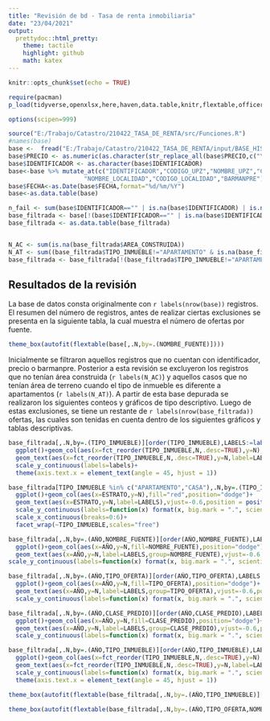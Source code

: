 ---
title: "Revisión de bd - Tasa de renta inmobiliaria"
date: "23/04/2021"
output: 
  prettydoc::html_pretty:
    theme: tactile
    highlight: github
    math: katex
---

```{r setup, include=FALSE}
knitr::opts_chunk$set(echo = TRUE)
```


```{r include=TRUE,warning=FALSE,message=FALSE,echo=FALSE}
require(pacman)
p_load(tidyverse,openxlsx,here,haven,data.table,knitr,flextable,officer)

options(scipen=999)

source("E:/Trabajo/Catastro/210422_TASA_DE_RENTA/src/Funciones.R")
#names(base)
base <-  fread("E:/Trabajo/Catastro/210422_TASA_DE_RENTA/input/BASE_HIST_17_20_CONSOLI_FINAL_25022021.tab", header = T, sep = "\t")
base$PRECIO <- as.numeric(as.character(str_replace_all(base$PRECIO,c("\\$"="",","=""))))
base$IDENTIFICADOR <- as.character(base$IDENTIFICADOR)
base<-base %>% mutate_at(c("IDENTIFICADOR","CODIGO_UPZ","NOMBRE_UPZ","CODIGO_BARRIO","NOMBRE_BARRIO",
                     "NOMBRE_LOCALIDAD","CODIGO_LOCALIDAD","BARMANPRE"),as.character) 
base$FECHA<-as.Date(base$FECHA,format="%d/%m/%Y")
base<-as.data.table(base)
```

```{r include=FALSE,echo=FALSE,warning=FALSE,message=FALSE}
n_fail <- sum(base$IDENTIFICADOR=="" | is.na(base$IDENTIFICADOR) | is.na(base$PRECIO) | base$BARMANPRE=="" | is.na(base$BARMANPRE))
base_filtrada <- base[!(base$IDENTIFICADOR=="" | is.na(base$IDENTIFICADOR) | is.na(base$PRECIO) | base$BARMANPRE=="" | is.na(base$BARMANPRE)),]
base_filtrada <- as.data.table(base_filtrada)


N_AC <- sum(is.na(base_filtrada$AREA_CONSTRUIDA))
N_AT <- sum((base_filtrada$TIPO_INMUEBLE!="APARTAMENTO" & is.na(base_filtrada$AREA_DE_TERRENO)))
base_filtrada <- base_filtrada[!(base_filtrada$TIPO_INMUEBLE!="APARTAMENTO" & is.na(base_filtrada$AREA_DE_TERRENO)) & !is.na(base_filtrada$AREA_CONSTRUIDA),]
```


## Resultados de la revisión

La base de datos consta originalmente con `r labels(nrow(base))` registros. El resumen del número de registros, antes de realizar ciertas exclusiones se presenta en la siguiente tabla, la cual muestra el número de ofertas por fuente.


```{r echo=FALSE}
theme_box(autofit(flextable(base[,.N,by=.(NOMBRE_FUENTE)])))
```


Inicialmente se filtraron aquellos registros que no cuentan con identificador, precio o barmanpre. Posterior a esta revisión se excluyeron los registros que no tenían área construida (`r labels(N_AC)`) y aquellos casos que no tenían área de terreno cuando el tipo de inmueble es diferente a apartamentos (`r labels(N_AT)`). A partir de esta base depurada se realizaron los siguientes conteos y gráficos de tipo descriptivo. Luego de estas exclusiones, se tiene un restante de `r labels(nrow(base_filtrada))` ofertas, las cuales son tenidas en cuenta dentro de los siguientes gráficos y tablas descriptivas.






```{r echo=FALSE,warning=FALSE,message=FALSE}
base_filtrada[,.N,by=.(TIPO_INMUEBLE)][order(TIPO_INMUEBLE),LABELS:=labels(N)][N>2000] %>% 
  ggplot()+geom_col(aes(x=fct_reorder(TIPO_INMUEBLE,N,.desc=TRUE),y=N),fill="red",position="dodge")+
  geom_text(aes(x=fct_reorder(TIPO_INMUEBLE,N,.desc=TRUE),y=N,label=LABELS),vjust=-0.6,position = position_dodge(width = 1))+ylab("N?mero de ofertas")+xlab("AÑO")+
  scale_y_continuous(labels=labels)+
  theme(axis.text.x = element_text(angle = 45, hjust = 1)) 
```

```{r echo=FALSE,warning=FALSE,message=FALSE}
base_filtrada[TIPO_INMUEBLE %in% c("APARTAMENTO","CASA"),.N,by=.(TIPO_INMUEBLE,ESTRATO)][order(TIPO_INMUEBLE,ESTRATO),LABELS:=labels(N)] %>% 
  ggplot()+geom_col(aes(x=ESTRATO,y=N),fill="red",position="dodge")+
  geom_text(aes(x=ESTRATO,y=N,label=LABELS),vjust=-0.6,position = position_dodge(width = 1))+ylab("N?mero de ofertas")+xlab("ESTRATO")+
  scale_y_continuous(labels=function(x) format(x, big.mark = ".", scientific = FALSE))+
  scale_x_continuous(breaks=0:6)+
  facet_wrap(~TIPO_INMUEBLE,scales="free")
```

  



```{r echo=FALSE,warning=FALSE,message=FALSE}
base_filtrada[,.N,by=.(AÑO,NOMBRE_FUENTE)][order(AÑO,NOMBRE_FUENTE),LABELS:=labels(N)] %>% 
  ggplot()+geom_col(aes(x=AÑO,y=N,fill=NOMBRE_FUENTE),position="dodge")+
  geom_text(aes(x=AÑO,y=N,label=LABELS,group=NOMBRE_FUENTE),vjust=-0.6,position = position_dodge(width = 1))+ylab("Número de ofertas")+xlab("Año")+
scale_y_continuous(labels=function(x) format(x, big.mark = ".", scientific = FALSE))+scale_fill_brewer(palette="Set1")
```

```{r echo=FALSE,warning=FALSE,message=FALSE}
base_filtrada[,.N,by=.(AÑO,TIPO_OFERTA)][order(AÑO,TIPO_OFERTA),LABELS:=labels(N)] %>% 
  ggplot()+geom_col(aes(x=AÑO,y=N,fill=TIPO_OFERTA),position="dodge")+
  geom_text(aes(x=AÑO,y=N,label=LABELS,group=TIPO_OFERTA),vjust=-0.6,position = position_dodge(width = 1))+ylab("Número de ofertas")+xlab("Año")+
  scale_y_continuous(labels=function(x) format(x, big.mark = ".", scientific = FALSE))+scale_fill_brewer(palette="Set1")
```
```{r echo=FALSE,warning=FALSE,message=FALSE}
base_filtrada[,.N,by=.(AÑO,CLASE_PREDIO)][order(AÑO,CLASE_PREDIO),LABELS:=labels(N)] %>% 
  ggplot()+geom_col(aes(x=AÑO,y=N,fill=CLASE_PREDIO),position="dodge")+
  geom_text(aes(x=AÑO,y=N,label=LABELS,group=CLASE_PREDIO),vjust=-0.6,position = position_dodge(width = 1))+ylab("Número de ofertas")+xlab("Año")+
  scale_y_continuous(labels=function(x) format(x, big.mark = ".", scientific = FALSE))+scale_fill_brewer(palette="Set1")
```

```{r echo=FALSE,warning=FALSE,message=FALSE}
base_filtrada[,.N,by=.(AÑO,TIPO_INMUEBLE)][order(AÑO,TIPO_INMUEBLE),LABELS:=labels(N)][N>2000] %>% 
  ggplot()+geom_col(aes(x=fct_reorder(TIPO_INMUEBLE,N,.desc=TRUE),y=N),fill="red",position="dodge")+
  geom_text(aes(x=fct_reorder(TIPO_INMUEBLE,N,.desc=TRUE),y=N,label=LABELS),vjust=-0.6,position = position_dodge(width = 1))+ylab("N?mero de ofertas")+xlab("AÑO")+
  scale_y_continuous(labels=function(x) format(x, big.mark = ".", scientific = FALSE))+facet_wrap(~AÑO,scales="free")+
  theme(axis.text.x = element_text(angle = 45, hjust = 1)) 
```

```{r echo=FALSE}
theme_box(autofit(flextable(base_filtrada[,.N,by=.(AÑO,TIPO_INMUEBLE)][order(AÑO,TIPO_INMUEBLE)])))
```

```{r echo=FALSE}
theme_box(autofit(flextable(base_filtrada[,.N,by=.(AÑO,TIPO_OFERTA,NOMBRE_FUENTE)][order(AÑO,TIPO_OFERTA,NOMBRE_FUENTE),])))
```





